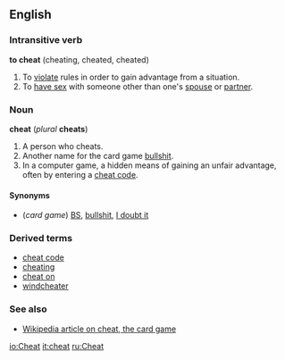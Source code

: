==English==
===Intransitive verb===
'''to cheat''' (cheating, cheated, cheated)

#To [[violate]] rules in order to gain advantage from a situation.
#To [[have sex]] with someone other than one's [[spouse]] or [[partner]].

===Noun===
'''cheat''' (''plural'' '''cheats''')

#A person who cheats.
#Another name for the card game [[bullshit]].
#In a computer game, a hidden means of gaining an unfair advantage, often by entering a [[cheat code]].

====Synonyms====
*(''card game'') [[BS]], [[bullshit]], [[I doubt it]]

===Derived terms===
*[[cheat code]]
*[[cheating]]<!--noun, adjective-->
*[[cheat on]]
*[[windcheater]]

===See also===
*[[w:Bullshit_(game)|Wikipedia article on cheat, the card game]]

[[io:Cheat]]
[[it:cheat]]
[[ru:Cheat]]